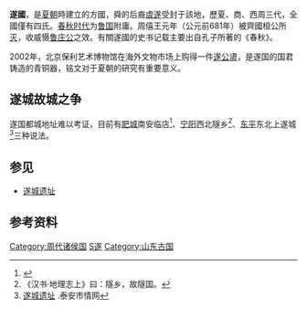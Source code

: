 {{诸侯国
|国名=遂
|国君姓氏=[[妫姓|妫姓]]
|爵位=
|国都=今[[山东|山东]][[宁阳|宁阳]]西北
|分封者=
|始祖=[[虞遂|虞遂]]
|建国年=
|灭亡年=前681年
|灭亡原因=被[[齊國|齊國]]所滅
|史书记载=《春秋》
|朝代=[[夏朝|夏朝]]}}

'''遂國'''，是[[夏朝|夏朝]]時建立的方國，舜的后裔[[虞遂|虞遂]]受封于該地，歷夏、商、西周三代，全國僅有四氏。[[春秋时代|春秋时代]]为[[鲁国|鲁国]]附庸。周僖王元年（公元前681年）被齊國桓公所[[齊滅遂之戰|灭]]，收威慑[[鲁庄公|鲁庄公]]之效。有關遂國的史书记载主要出自孔子所著的《春秋》。

2002年，北京保利艺术博物馆在海外文物市场上购得一件[[遂公盨|遂公盨]]，是遂国的国君铸造的青铜器，铭文对于夏朝的研究有重要意义。

==遂城故城之争==
遂国都城地址难以考证，目前有[[肥城|肥城]]南安临店<ref> {{Cite book | author = 东平县地名委员会办公室 | title = 东平县地图册 | location =  | publisher =  | date = 1993年 | pages = 32页夹页 | ISBN =  | accessdate = 2017-06-05 | url =  | language = zh | quote =  }} </ref>、[[宁阳|宁阳]]西北隧乡<ref> 《汉书·地理志上》曰：隧乡，故隧国。</ref>、[[东平|东平]]东北上遂城<ref>[http://www.tasqw.cn/lswhyj/201412/t20141201_472900.html 遂城遗址] {{Wayback|url=http://www.tasqw.cn/lswhyj/201412/t20141201_472900.html |date=20180709152904 }}.泰安市情网</ref>三种说法。

==参见==
*[[遂城遗址_(东平)|遂城遗址]]
==参考资料==
{{reflist}}
{{周代諸侯列國}}
{{山东省先秦列国}}
[[Category:周代诸侯国|Category:周代诸侯国]]
[[Category:春秋时期的国家|S遂]]
[[Category:山东古国|Category:山东古国]]